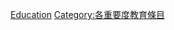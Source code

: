 {{Emptycat}}
{{Articles by Importance|topic=教育|project=教育|format=toc}}

[[Category:中重要度条目|Education]]
[[Category:各重要度教育條目‎|Category:各重要度教育條目‎]]